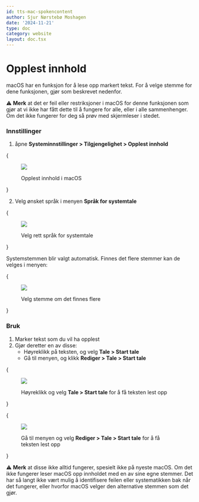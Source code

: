 ```yaml
---
id: tts-mac-spokencontent
author: Sjur Nørstebø Moshagen
date: '2024-11-21'
type: doc
category: website
layout: doc.tsx
---
```


# Opplest innhold

macOS har en funksjon for å lese opp markert tekst. For å velge stemme for dene funksjonen, gjør som beskrevet nedenfor.

⚠️ **Merk** at det er feil eller restriksjoner i macOS for denne funksjonen som gjør at vi ikke har fått dette til å fungere for alle, eller i alle sammenhenger. Om det ikke fungerer for deg så prøv med skjermleser i stedet.

### Innstillinger

1. åpne **Systeminnstillinger > Tilgjengelighet > Opplest innhold**

{<figure>
  <img src="/static/images/doc/tts/mac-settings-readcontent.png" />
  <figcaption>Opplest innhold i macOS</figcaption>
</figure>}

2. Velg ønsket språk i menyen **Språk for systemtale**

{<figure>
  <img src="/static/images/doc/tts/mac-settings-spokensyslang.png" />
  <figcaption>Velg rett språk for systemtale</figcaption>
</figure>}

Systemstemmen blir valgt automatisk. Finnes det flere stemmer kan de velges i menyen:

{<figure>
  <img src="/static/images/doc/tts/mac-settings-choose-voice.png" />
  <figcaption>Velg stemme om det finnes flere</figcaption>
</figure>}

### Bruk

1. Marker tekst som du vil ha opplest
1. Gjør deretter en av disse:
    - Høyreklikk på teksten, og velg **Tale > Start tale**
    - Gå til menyen, og klikk **Rediger > Tale > Start tale**

{<figure>
  <img src="/static/images/doc/tts/mac-spokentext-contextmenu.png" />
  <figcaption>Høyreklikk og velg <strong>Tale &gt; Start tale</strong> for å få teksten lest opp</figcaption>
</figure>}

{<figure>
  <img src="/static/images/doc/tts/mac-spokentext-editmenu.png" />
  <figcaption>Gå til menyen og velg <strong>Rediger &gt; Tale &gt; Start tale</strong> for å få teksten lest opp</figcaption>
</figure>}

⚠️ **Merk** at disse ikke alltid fungerer, spesielt ikke på nyeste macOS. Om det ikke fungerer leser macOS opp innholdet med en av sine egne stemmer. Det har så langt ikke vært mulig å identifisere feilen eller systematikken bak når det fungerer, eller hvorfor macOS velger den alternative stemmen som det gjør.
